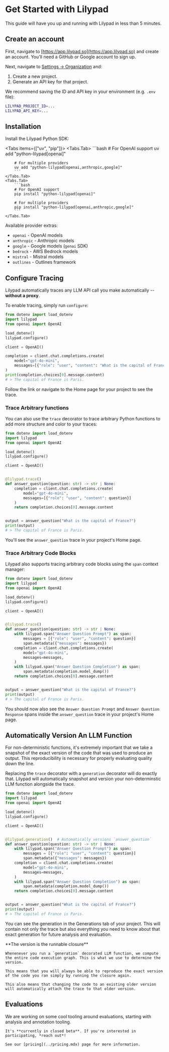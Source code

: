 
# Get Started with Lilypad

This guide will have you up and running with Lilypad in less than 5 minutes.

## Create an account

First, navigate to [https://app.lilypad.so](https://app.lilypad.so) and create an account. You'll need a GitHub or Google account to sign up.

Next, navigate to [Settings -> Organization](https://app.lilypad.so/settings/org) and:

1. Create a new project.
2. Generate an API key for that project.

We recommend saving the ID and API key in your environment (e.g. `.env` file):

```bash
LILYPAD_PROJECT_ID=...
LILYPAD_API_KEY=...
```

## Installation

Install the Lilypad Python SDK:

<Tabs items={["uv", "pip"]}>
    <Tabs.Tab>
        ```bash
        # For OpenAI support
        uv add "python-lilypad[openai]"

        # For multiple providers
        uv add "python-lilypad[openai,anthropic,google]"
        ```
    </Tabs.Tab>
    <Tabs.Tab>
        ```bash
        # For OpenAI support
        pip install "python-lilypad[openai]"

        # For multiple providers
        pip install "python-lilypad[openai,anthropic,google]"
        ```
    </Tabs.Tab>
</Tabs>

Available provider extras:
- `openai` - OpenAI models
- `anthropic` - Anthropic models
- `google` - Google models (`genai` SDK)
- `bedrock` - AWS Bedrock models
- `mistral` - Mistral models
- `outlines` - Outlines framework

## Configure Tracing

Lilypad automatically traces any LLM API call you make automatically -- **without a proxy**.

To enable tracing, simply run `configure`:

```python {2, 6}
from dotenv import load_dotenv
import lilypad
from openai import OpenAI

load_dotenv()
lilypad.configure()

client = OpenAI()

completion = client.chat.completions.create(
    model="gpt-4o-mini",
    messages=[{"role": "user", "content": "What is the capital of France?"}]
)
print(completion.choices[0].message.content)
# > The capital of France is Paris.
```

Follow the link or navigate to the Home page for your project to see the trace.

### Trace Arbitrary functions

You can also use the `trace` decorator to trace arbitrary Python functions to add more structure and color to your traces:

```python {11}
from dotenv import load_dotenv
import lilypad
from openai import OpenAI

load_dotenv()
lilypad.configure()

client = OpenAI()


@lilypad.trace()
def answer_question(question: str) -> str | None:
    completion = client.chat.completions.create(
        model="gpt-4o-mini",
        messages=[{"role": "user", "content": question}]
    )
    return completion.choices[0].message.content


output = answer_question("What is the capital of France?")
print(output)
# > The capital of France is Paris.
```

You'll see the `answer_question` trace in your project's Home page.

### Trace Arbitrary Code Blocks

Lilypad also supports tracing arbitrary code blocks using the `span` context manager:

```python {13-15,20-21}
from dotenv import load_dotenv
import lilypad
from openai import OpenAI

load_dotenv()
lilypad.configure()

client = OpenAI()


@lilypad.trace()
def answer_question(question: str) -> str | None:
    with lilypad.span("Answer Question Prompt") as span:
        messages = [{"role": "user", "content": question}]
        span.metadata({"messages": messages})
    completion = client.chat.completions.create(
        model="gpt-4o-mini",
        messages=messages,
    )
    with lilypad.span("Answer Question Completion") as span:
        span.metadata(completion.model_dump())
    return completion.choices[0].message.content


output = answer_question("What is the capital of France?")
print(output)
# > The capital of France is Paris.
```

You should now also see the `Answer Question Prompt` and `Answer Question Response` spans inside the `answer_question` trace in your project's Home page.

## Automatically Version An LLM Function

For non-deterministic functions, it's extremely important that we take a snapshot of the exact version of the code that was used to produce an output. This reproducibility is necessary for properly evaluating quality down the line.

Replacing the `trace` decorator with a `generation` decorator will do exactly that. Lilypad will automatically snapshot and version your non-determinstic LLM function alongside the trace.

```python {11}
from dotenv import load_dotenv
import lilypad
from openai import OpenAI

load_dotenv()
lilypad.configure()

client = OpenAI()


@lilypad.generation()  # Automatically versions `answer_question`
def answer_question(question: str) -> str | None:
    with lilypad.span("Answer Question Prompt") as span:
        messages = [{"role": "user", "content": question}]
        span.metadata({"messages": messages})
    completion = client.chat.completions.create(
        model="gpt-4o-mini",
        messages=messages,
    )
    with lilypad.span("Answer Question Completion") as span:
        span.metadata(completion.model_dump())
    return completion.choices[0].message.content


output = answer_question("What is the capital of France?")
print(output)
# > The capital of France is Paris.
```

You can see the generation in the Generations tab of your project. This will contain not only the trace but also everything you need to know about that exact generation for future analysis and evaluation.

<Callout type="default">
    **The version is the runnable closure**
    
    Whenenever you run a `generation` decorated LLM function, we compute the entire code execution graph. This is what we use to determine the version.

    This means that you will always be able to reproduce the exact version of the code you ran simply by running the closure again.

    This also means that changing the code to an existing older version will automatically attach the trace to that older version.
</Callout>

## Evaluations

<Callout type="info">
    We are working on some cool tooling around evaluations, starting with analysis and annotation tooling.

    It's **currently in closed beta**. If you're interested in participating, *reach out*!

    See our [pricing](../pricing.mdx) page for more information.
</Callout>
